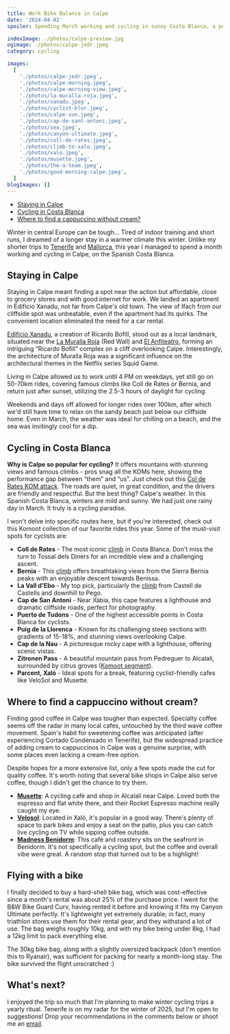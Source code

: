 ```yaml
---
title: Work Bike Balance in Calpe
date: '2024-04-02'
spoiler: Spending March working and cycling in sunny Costa Blanca, a popular training spot for pro cyclists.

indexImage: ./photos/calpe-preview.jpg
ogimage: ./photos/calpe-jedr.jpeg
category: cycling

images:
  [
    './photos/calpe-jedr.jpeg',
    './photos/calpe-morning.jpeg',
    './photos/calpe-morning-view.jpeg',
    './photos/la-muralla-roja.jpeg',
    './photos/xanadu.jpeg',
    './photos/cyclist-blur.jpeg',
    './photos/calpe-sun.jpeg',
    './photos/cap-de-sant-antoni.jpeg',
    './photos/sea.jpeg',
    './photos/canyon-ultimate.jpeg',
    './photos/coll-de-rates.jpeg',
    './photos/climb-to-xalo.jpeg',
    './photos/xalo.jpeg',
    './photos/musette.jpeg',
    './photos/the-a-team.jpeg',
    './photos/good-morning-calpe.jpeg',
  ]
blogImages: []
---
```


- [Staying in Calpe](#staying-in-calpe)
- [Cycling in Costa Blanca](#cycling-in-costa-blanca)
- [Where to find a cappuccino without cream?](#where-to-find-a-cappuccino-without-cream)

<MakeItBigContainer>
  <ImageComponent
    image={props.data.mdx.frontmatter.images[0]}
    description="On top of Puig de la Llorença"
  />
</MakeItBigContainer>

Winter in central Europe can be tough... Tired of indoor training and short runs, I dreamed of a longer stay in a warmer climate this winter. Unlike my shorter trips to [Tenerife](/through-the-lens/tenerife-pleasures/) and [Mallorca](/through-the-lens/mallorca-in-spring/), this year I managed to spend a month working and cycling in Calpe, on the Spanish Costa Blanca.

## Staying in Calpe

Staying in Calpe meant finding a spot near the action but affordable, close to grocery stores and with good internet for work. We landed an apartment in Edificio Xanadu, not far from Calpe's old town. The view of Ifach from our cliffside spot was unbeatable, even if the apartment had its quirks. The convenient location eliminated the need for a car rental.

[Edificio Xanadu](https://ricardobofill.com/projects/xanadu/), a creation of Ricardo Bofill, stood out as a local landmark, situated near the [La Muralla Roja](https://ricardobofill.com/projects/la-muralla-roja/) (Red Wall) and [El Anfiteatro](https://ricardobofill.com/projects/el-anfiteatro/), forming an intriguing “Ricardo Bofill” complex on a cliff overlooking Calpe. Interestingly, the architecture of Muralla Roja was a significant influence on the architectural themes in the Netflix series Squid Game.

Living in Calpe allowed us to work until 4 PM on weekdays, yet still go on 50-70km rides, covering famous climbs like Coll de Rates or Bernia, and return just after sunset, utilizing the 2.5-3 hours of daylight for cycling.

Weekends and days off allowed for longer rides over 100km, after which we'd still have time to relax on the sandy beach just below our cliffside home. Even in March, the weather was ideal for chilling on a beach, and the sea was invitingly cool for a dip.

<MakeItBigContainer>
  <Container>
    <Column>
      <ImageComponent
        image={props.data.mdx.frontmatter.images[1]}
        description="Morning fog around Penon de Ifach. Pic taken from our apartment."
        isRow
      />
    </Column>
    <Column>
      <ImageComponent
        image={props.data.mdx.frontmatter.images[2]}
        description="Morning coffee with a view"
        isRow
      />
    </Column>
  </Container>
  <Container>
    <Column>
      <ImageComponent
        image={props.data.mdx.frontmatter.images[4]}
        description="Edificio Xanadu"
      />
    </Column>
    <Column>
      <ImageComponent
        image={props.data.mdx.frontmatter.images[3]}
        description="La Muralla Roja"
      />
    </Column>
  </Container>
</MakeItBigContainer>

## Cycling in Costa Blanca

**Why is Calpe so popular for cycling?** It offers mountains with stunning views and famous climbs - pros snag all the KOMs here, showing the performance gap between “them” and “us”. Just check out this [Col de Rates KOM attack](https://www.youtube.com/watch?v=_5klP88RfaE). The roads are quiet, in great condition, and the drivers are friendly and respectful. But the best thing? Calpe's weather. In this Spanish Costa Blanca, winters are mild and sunny. We had just one rainy day in March. It truly is a cycling paradise.

I won't delve into specific routes here, but if you're interested, check out this Komoot collection of our favorite rides this year. Some of the must-visit spots for cyclists are:

- **Coll de Rates** - The most iconic [climb](https://climbfinder.com/en/climbs/coll-de-rates-parcent) in Costa Blanca. Don't miss the turn to Tossal dels Diners for an incredible view and a challenging ascent.
- **Bernia** - This [climb](https://climbfinder.com/en/climbs/bernia-jalon) offers breathtaking views from the Sierra Bernia peaks with an enjoyable descent towards Benissa.
- **La Vall d'Ebo** - My top pick, particularly the [climb](https://climbfinder.com/en/climbs/coll-de-la-vall-d-ebo-vall-d-ebo) from Castell de Castells and downhill to Pego.
- **Cap de San Antoni** - Near Xàbia, this cape features a lighthouse and dramatic cliffside roads, perfect for photography.
- **Puerto de Tudons** - One of the highest accessible points in Costa Blanca for cyclists.
- **Puig de la Llorenca** - Known for its challenging steep sections with gradients of 15-18%, and stunning views overlooking Calpe.
- **Cap de la Nau** - A picturesque rocky cape with a lighthouse, offering scenic vistas.
- **Zitronen Pass** - A beautiful mountain pass from Pedreguer to Alcalalí, surrounded by citrus groves ([Komoot segment](https://www.komoot.com/highlight/509914)).
- **Parcent, Xaló** - Ideal spots for a break, featuring cyclist-friendly cafes like VeloSol and Musette.

<MakeItBigContainer>
  <ImageComponent
    image={props.data.mdx.frontmatter.images[7]}
    description="Cap de San Antoni"
    isRow
  />
  <Container>
    <Column>
      <ImageComponent
        image={props.data.mdx.frontmatter.images[5]}
        description="Blurred cyclist near Xalo"
        isRow
      />
    </Column>
    <Column>
      <ImageComponent
        image={props.data.mdx.frontmatter.images[6]}
        description="Sunset in Calpe"
        isRow
      />
    </Column>
  </Container>
  <Container>
    <Column>
      <ImageComponent image={props.data.mdx.frontmatter.images[8]} isRow />
    </Column>
    <Column>
      <ImageComponent
        image={props.data.mdx.frontmatter.images[9]}
        description="Canyon Ultimate"
        isRow
      />
    </Column>
  </Container>
  <ImageComponent
    image={props.data.mdx.frontmatter.images[10]}
    description="Coll de Rates"
    isRow
  />
  <Container>
    <Column>
      <ImageComponent
        image={props.data.mdx.frontmatter.images[11]}
        description="Climb to Xalo"
        isRow
      />
    </Column>
    <Column flex={2.2522}>
      <ImageComponent
        image={props.data.mdx.frontmatter.images[12]}
        description="Xalo"
        isRow
      />
    </Column>
  </Container>
</MakeItBigContainer>

## Where to find a cappuccino without cream?

Finding good coffee in Calpe was tougher than expected. Specialty coffee seems off the radar in many local cafes, untouched by the third wave coffee movement. Spain's habit for sweetening coffee was anticipated (after experiencing Cortado Condensado in Tenerife), but the widespread practice of adding cream to cappuccinos in Calpe was a genuine surprise, with some places even lacking a cream-free option.

Despite hopes for a more extensive list, only a few spots made the cut for quality coffee. It's worth noting that several bike shops in Calpe also serve coffee, though I didn't get the chance to try them.

- **[Musette](https://www.instagram.com/musette_cc/?hl=en)**: A cycling café and shop in Alcalalí near Calpe. Loved both the espresso and flat white there, and their Rocket Espresso machine really caught my eye.
- **[Velosol](https://www.velosolcycling.com/)**: Located in Xaló, it's popular in a good way. There's plenty of space to park bikes and enjoy a seat on the patio, plus you can catch live cycling on TV while sipping coffee outside.
- **[Madness Benidorm](https://madnesscoffee.com/)**: This café and roastery sits on the seafront in Benidorm. It's not specifically a cycling spot, but the coffee and overall vibe were great. A random stop that turned out to be a highlight!

<MakeItBigContainer>
  <ImageComponent
    image={props.data.mdx.frontmatter.images[13]}
    description="Musette Café"
  />
</MakeItBigContainer>

## Flying with a bike

I finally decided to buy a hard-shell bike bag, which was cost-effective since a month's rental was about 25% of the purchase price. I went for the B&W Bike Guard Curv, having rented it before and knowing it fits my Canyon Ultimate perfectly. It's lightweight yet extremely durable; in fact, many triathlon stores use them for their rental gear, and they withstand a lot of use. The bag weighs roughly 10kg, and with my bike being under 8kg, I had a 12kg limit to pack everything else.

The 30kg bike bag, along with a slightly oversized backpack (don't mention this to Ryanair), was sufficient for packing for nearly a month-long stay. The bike survived the flight unscratched :)

## What's next?

I enjoyed the trip so much that I'm planning to make winter cycling trips a yearly ritual. Tenerife is on my radar for the winter of 2025, but I'm open to suggestions! Drop your recommendations in the comments below or shoot me an [email](/contact/).

<MakeItBigContainer>
  <Container>
    <Column>
      <ImageComponent
        image={props.data.mdx.frontmatter.images[14]}
        description="Our team, from left to right: Banan, Jedr, Andrzej"
      />
    </Column>
    <Column flex={2.2525}>
      <ImageComponent
        image={props.data.mdx.frontmatter.images[15]}
        description="Good morning Calpe"
      />
    </Column>
  </Container>
</MakeItBigContainer>
